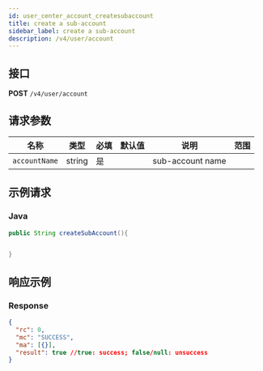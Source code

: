 ```yaml
---
id: user_center_account_createsubaccount
title: create a sub-account
sidebar_label: create a sub-account
description: /v4/user/account
---
```


## 接口

**POST** `/v4/user/account`

## 请求参数

| 名称          | 类型   | 必填 | 默认值 | 说明             | 范围 |
| ------------- | ------ | ---- | ------ | ---------------- | ---- |
| `accountName` | string | 是   |        | sub-account name |      |

## 示例请求

### Java

```java
public String createSubAccount(){


}
```

## 响应示例

### Response

```json
{
  "rc": 0,
  "mc": "SUCCESS",
  "ma": [{}],
  "result": true //true: success; false/null: unsuccess
}
```
